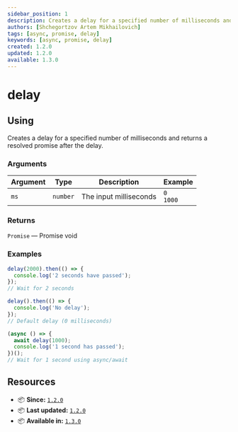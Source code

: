 ```yaml
---
sidebar_position: 1
description: Creates a delay for a specified number of milliseconds and returns a resolved promise after the delay.
authors: [Shchegortzov Artem Mikhailovich]
tags: [async, promise, delay]
keywords: [async, promise, delay]
created: 1.2.0
updated: 1.2.0
available: 1.3.0
---
```



# delay

## Using

Creates a delay for a specified number of milliseconds and returns a resolved promise after the delay.

### Arguments

| Argument | Type     | Description            | Example           |
| -------- | -------- | ---------------------- | ----------------- |
| `ms`     | `number` | The input milliseconds | `0` <br /> `1000` |

### Returns

`Promise` — Promise void

### Examples

```js
delay(2000).then(() => {
  console.log('2 seconds have passed');
});
// Wait for 2 seconds

delay().then(() => {
  console.log('No delay');
});
// Default delay (0 milliseconds)

(async () => {
  await delay(1000);
  console.log('1 second has passed');
})();
// Wait for 1 second using async/await
```

## Resources

- 📦 **Since:** [`1.2.0`](https://www.npmjs.com/package/shegit/v/1.2.0)
- 📦 **Last updated:** [`1.2.0`](https://www.npmjs.com/package/shegit/v/1.2.0)
- 📦 **Available in:** [`1.3.0`](https://www.npmjs.com/package/shegit/v/1.3.0)

<div style={{ display: 'flex', gap: 20 }}>
  <GitHubResourceButton link="https://github.com/or-temka/shegit/tree/main/src/functions/util/delay" />
</div>
